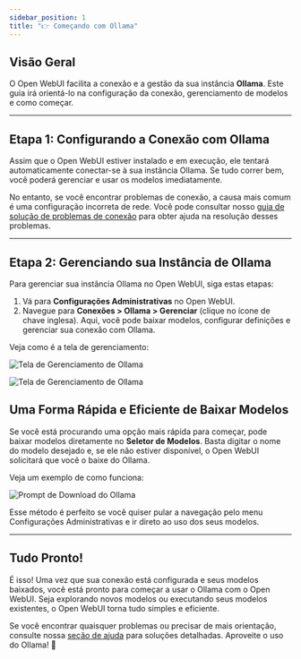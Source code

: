 ```yaml
---
sidebar_position: 1
title: "👉 Começando com Ollama"
---
```


## Visão Geral

O Open WebUI facilita a conexão e a gestão da sua instância **Ollama**. Este guia irá orientá-lo na configuração da conexão, gerenciamento de modelos e como começar.

---

## Etapa 1: Configurando a Conexão com Ollama

Assim que o Open WebUI estiver instalado e em execução, ele tentará automaticamente conectar-se à sua instância Ollama. Se tudo correr bem, você poderá gerenciar e usar os modelos imediatamente.

No entanto, se você encontrar problemas de conexão, a causa mais comum é uma configuração incorreta de rede. Você pode consultar nosso [guia de solução de problemas de conexão](/troubleshooting/connection-error) para obter ajuda na resolução desses problemas.

---

## Etapa 2: Gerenciando sua Instância de Ollama

Para gerenciar sua instância Ollama no Open WebUI, siga estas etapas:

1. Vá para **Configurações Administrativas** no Open WebUI.
2. Navegue para **Conexões > Ollama > Gerenciar** (clique no ícone de chave inglesa).
   Aqui, você pode baixar modelos, configurar definições e gerenciar sua conexão com Ollama.

Veja como é a tela de gerenciamento:

![Tela de Gerenciamento de Ollama](/images/getting-started/quick-start/manage-ollama.png)

![Tela de Gerenciamento de Ollama](/images/getting-started/quick-start/manage-modal-ollama.png)


## Uma Forma Rápida e Eficiente de Baixar Modelos

Se você está procurando uma opção mais rápida para começar, pode baixar modelos diretamente no **Seletor de Modelos**. Basta digitar o nome do modelo desejado e, se ele não estiver disponível, o Open WebUI solicitará que você o baixe do Ollama.

Veja um exemplo de como funciona:

![Prompt de Download do Ollama](/images/getting-started/quick-start/selector-ollama.png)

Esse método é perfeito se você quiser pular a navegação pelo menu Configurações Administrativas e ir direto ao uso dos seus modelos.

---

## Tudo Pronto!

É isso! Uma vez que sua conexão está configurada e seus modelos baixados, você está pronto para começar a usar o Ollama com o Open WebUI. Seja explorando novos modelos ou executando seus modelos existentes, o Open WebUI torna tudo simples e eficiente.

Se você encontrar quaisquer problemas ou precisar de mais orientação, consulte nossa [seção de ajuda](/troubleshooting) para soluções detalhadas. Aproveite o uso do Ollama! 🎉